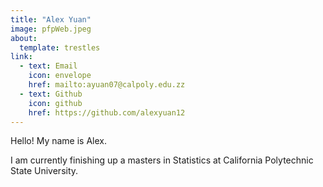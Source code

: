 ```yaml
---
title: "Alex Yuan"
image: pfpWeb.jpeg
about: 
  template: trestles 
link:
  - text: Email
    icon: envelope
    href: mailto:ayuan07@calpoly.edu.zz
  - text: Github
    icon: github
    href: https://github.com/alexyuan12
---
```


Hello! My name is Alex. 


I am currently finishing up a masters in Statistics at California Polytechnic State University.